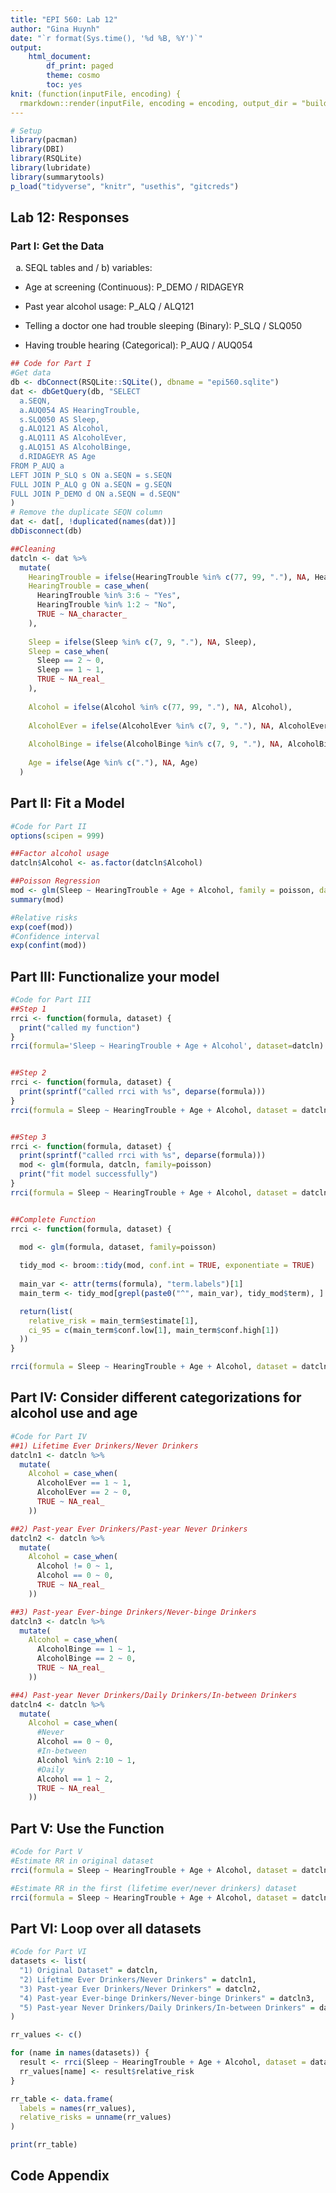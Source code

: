 ```yaml
---
title: "EPI 560: Lab 12"
author: "Gina Huynh"
date: "`r format(Sys.time(), '%d %B, %Y')`"
output: 
    html_document:
        df_print: paged
        theme: cosmo
        toc: yes
knit: (function(inputFile, encoding) {
  rmarkdown::render(inputFile, encoding = encoding, output_dir = "build") })
---
```


```r
# Setup
library(pacman)
library(DBI)
library(RSQLite)
library(lubridate)
library(summarytools)
p_load("tidyverse", "knitr", "usethis", "gitcreds")

```


## Lab 12: Responses 

### Part I: Get the Data

a) SEQL tables and / b) variables:

+ Age at screening (Continuous): P_DEMO / RIDAGEYR

+ Past year alcohol usage: P_ALQ / ALQ121

+ Telling a doctor one had trouble sleeping (Binary): P_SLQ / SLQ050

+ Having trouble hearing (Categorical): P_AUQ / AUQ054

```r
## Code for Part I
#Get data
db <- dbConnect(RSQLite::SQLite(), dbname = "epi560.sqlite")
dat <- dbGetQuery(db, "SELECT 
  a.SEQN, 
  a.AUQ054 AS HearingTrouble,
  s.SLQ050 AS Sleep,
  g.ALQ121 AS Alcohol,
  g.ALQ111 AS AlcoholEver,
  g.ALQ151 AS AlcoholBinge,
  d.RIDAGEYR AS Age
FROM P_AUQ a
LEFT JOIN P_SLQ s ON a.SEQN = s.SEQN
FULL JOIN P_ALQ g ON a.SEQN = g.SEQN
FULL JOIN P_DEMO d ON a.SEQN = d.SEQN"
)
# Remove the duplicate SEQN column
dat <- dat[, !duplicated(names(dat))]
dbDisconnect(db)

##Cleaning
datcln <- dat %>%
  mutate(
    HearingTrouble = ifelse(HearingTrouble %in% c(77, 99, "."), NA, HearingTrouble),
    HearingTrouble = case_when(
      HearingTrouble %in% 3:6 ~ "Yes",
      HearingTrouble %in% 1:2 ~ "No",
      TRUE ~ NA_character_
    ),
    
    Sleep = ifelse(Sleep %in% c(7, 9, "."), NA, Sleep),
    Sleep = case_when(
      Sleep == 2 ~ 0,
      Sleep == 1 ~ 1,
      TRUE ~ NA_real_
    ),
    
    Alcohol = ifelse(Alcohol %in% c(77, 99, "."), NA, Alcohol),
    
    AlcoholEver = ifelse(AlcoholEver %in% c(7, 9, "."), NA, AlcoholEver),
    
    AlcoholBinge = ifelse(AlcoholBinge %in% c(7, 9, "."), NA, AlcoholBinge),
    
    Age = ifelse(Age %in% c("."), NA, Age)
  )

```


## Part II: Fit a Model

```r
#Code for Part II
options(scipen = 999)

##Factor alcohol usage
datcln$Alcohol <- as.factor(datcln$Alcohol)

##Poisson Regression
mod <- glm(Sleep ~ HearingTrouble + Age + Alcohol, family = poisson, data = datcln)
summary(mod)

#Relative risks
exp(coef(mod))
#Confidence interval
exp(confint(mod))

```

## Part III: Functionalize your model

```r
#Code for Part III
##Step 1
rrci <- function(formula, dataset) {
  print("called my function")
}
rrci(formula='Sleep ~ HearingTrouble + Age + Alcohol', dataset=datcln)


##Step 2
rrci <- function(formula, dataset) {
  print(sprintf("called rrci with %s", deparse(formula)))
}
rrci(formula = Sleep ~ HearingTrouble + Age + Alcohol, dataset = datcln)


##Step 3
rrci <- function(formula, dataset) {
  print(sprintf("called rrci with %s", deparse(formula)))
  mod <- glm(formula, datcln, family=poisson)
  print("fit model successfully")
}
rrci(formula = Sleep ~ HearingTrouble + Age + Alcohol, dataset = datcln)


##Complete Function
rrci <- function(formula, dataset) {

  mod <- glm(formula, dataset, family=poisson)
  
  tidy_mod <- broom::tidy(mod, conf.int = TRUE, exponentiate = TRUE)
  
  main_var <- attr(terms(formula), "term.labels")[1]
  main_term <- tidy_mod[grepl(paste0("^", main_var), tidy_mod$term), ]

  return(list(
    relative_risk = main_term$estimate[1],
    ci_95 = c(main_term$conf.low[1], main_term$conf.high[1])
  ))
}

rrci(formula = Sleep ~ HearingTrouble + Age + Alcohol, dataset = datcln)

```

## Part IV: Consider different categorizations for alcohol use and age

```r
#Code for Part IV
##1) Lifetime Ever Drinkers/Never Drinkers
datcln1 <- datcln %>%
  mutate(
    Alcohol = case_when(
      AlcoholEver == 1 ~ 1,
      AlcoholEver == 2 ~ 0,
      TRUE ~ NA_real_
    ))

##2) Past-year Ever Drinkers/Past-year Never Drinkers
datcln2 <- datcln %>%
  mutate(
    Alcohol = case_when(
      Alcohol != 0 ~ 1,
      Alcohol == 0 ~ 0,
      TRUE ~ NA_real_
    ))

##3) Past-year Ever-binge Drinkers/Never-binge Drinkers
datcln3 <- datcln %>%
  mutate(
    Alcohol = case_when(
      AlcoholBinge == 1 ~ 1,
      AlcoholBinge == 2 ~ 0,
      TRUE ~ NA_real_
    ))

##4) Past-year Never Drinkers/Daily Drinkers/In-between Drinkers
datcln4 <- datcln %>%
  mutate(
    Alcohol = case_when(
      #Never
      Alcohol == 0 ~ 0,
      #In-between
      Alcohol %in% 2:10 ~ 1,
      #Daily
      Alcohol == 1 ~ 2,
      TRUE ~ NA_real_
    ))

```

## Part V: Use the Function

```r
#Code for Part V
#Estimate RR in original dataset
rrci(formula = Sleep ~ HearingTrouble + Age + Alcohol, dataset = datcln)

#Estimate RR in the first (lifetime ever/never drinkers) dataset
rrci(formula = Sleep ~ HearingTrouble + Age + Alcohol, dataset = datcln1)

```

## Part VI: Loop over all datasets

```r
#Code for Part VI
datasets <- list(
  "1) Original Dataset" = datcln,
  "2) Lifetime Ever Drinkers/Never Drinkers" = datcln1,
  "3) Past-year Ever Drinkers/Never Drinkers" = datcln2,
  "4) Past-year Ever-binge Drinkers/Never-binge Drinkers" = datcln3,
  "5) Past-year Never Drinkers/Daily Drinkers/In-between Drinkers" = datcln4
)

rr_values <- c()

for (name in names(datasets)) {
  result <- rrci(Sleep ~ HearingTrouble + Age + Alcohol, dataset = datasets[[name]])
  rr_values[name] <- result$relative_risk
}

rr_table <- data.frame(
  labels = names(rr_values),
  relative_risks = unname(rr_values)
)

print(rr_table)

```


\newpage

## Code Appendix  
 
```r
```
